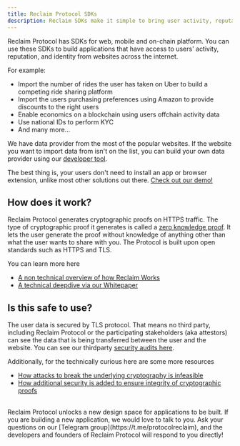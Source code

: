 ```yaml
---
title: Reclaim Protocol SDKs
description: Reclaim SDKs make it simple to bring user activity, reputation, and identity from external websites into your own platform.
---
```


Reclaim Protocol has SDKs for web, mobile and on-chain platform. You can use these SDKs to build applications that have access to users' activity, reputation, and identity from websites across the internet.

For example:

- Import the number of rides the user has taken on Uber to build a competing ride sharing platform
- Import the users purchasing preferences using Amazon to provide discounts to the right users
- Enable economics on a blockchain using users offchain activity data
- Use national IDs to perform KYC
- And many more...

We have data provider from the most of the popular websites. If the website you want to import data from isn't on the list, you can build your own data provider using our [developer tool](https://dev.reclaimprotocol.org).

The best thing is, your users don't need to install an app or browser extension, unlike most other solutions out there. [Check out our demo!](https://demo.reclaimprotocol.org)

## How does it work?

Reclaim Protocol generates cryptographic proofs on HTTPS traffic. The type of cryptographic proof it generates is called a [zero knowledge proof](https://en.wikipedia.org/wiki/Zero-knowledge_proof). It lets the user generate the proof without knowledge of anything other than what the user wants to share with you. The Protocol is built upon open standards such as HTTPS and TLS.

You can learn more here

- [A non technical overview of how Reclaim Works](https://blog.reclaimprotocol.org/posts/reclaim-explained)
- [A technical deepdive via our Whitepaper](https://link.reclaimprotocol.org/whitepaper-draft)

## Is this safe to use?

The user data is secured by TLS protocol. That means no third party, including Reclaim Protocol or the participating stakeholders (aka attestors) can see the data that is being transferred between the user and the website. You can see our thirdparty [security audits here](https://blog.reclaimprotocol.org/posts/chacha-circuit-audit).

Additionally, for the technically curious here are some more resources

- [How attacks to break the underlying cryptography is infeasible](https://blog.reclaimprotocol.org/posts/fake-key-reveal)
- [How additional security is added to ensure integrity of cryptographic proofs](https://blog.reclaimprotocol.org/posts/honey-pot)

<br />
Reclaim Protocol unlocks a new design space for applications to be built. If you are building a new application, we would
love to talk to you. Ask your questions on our [Telegram group](https://t.me/protocolreclaim), and the developers and founders
of Reclaim Protocol will respond to you directly! 


